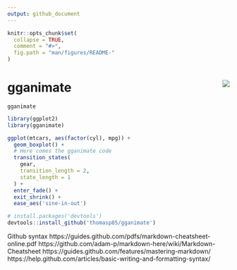```yaml
---
output: github_document
---
```


<!-- basic.md is generated from basic.Rmd. Please edit that file -->

```r
knitr::opts_chunk$set(
  collapse = TRUE,
  comment = "#>",
  fig.path = "man/figures/README-"
)
```

# gganimate <img src="man/figures/logo.png" align="right" />

`gganimate` 

```r
library(ggplot2)
library(gganimate)

ggplot(mtcars, aes(factor(cyl), mpg)) + 
  geom_boxplot() + 
  # Here comes the gganimate code
  transition_states(
    gear,
    transition_length = 2,
    state_length = 1
  ) +
  enter_fade() + 
  exit_shrink() +
  ease_aes('sine-in-out')
```

```r
# install.packages('devtools')
devtools::install_github('thomasp85/gganimate')
```

Github syntax
https://guides.github.com/pdfs/markdown-cheatsheet-online.pdf
https://github.com/adam-p/markdown-here/wiki/Markdown-Cheatsheet
https://guides.github.com/features/mastering-markdown/
https://help.github.com/articles/basic-writing-and-formatting-syntax/